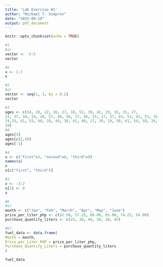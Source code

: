 ```yaml
---
title: 'Lab Exercise #1'
author: "Michael T. Simpron"
date: "2025-09-29"
output: pdf_document
---
```


```r
knitr::opts_chunk$set(echo = TRUE)
```



```r
#1
#a)
vector <- -5:5
vector

#b
x <- 1:7
x
```

```r
#2
#a)
vector <- seq(1, 3, by = 0.2)
vector

```

```r
#3
ages <- c(34, 28, 22, 36, 27, 18, 52, 39, 42, 29, 35, 31, 27,
22, 37, 34, 19, 20, 57, 49, 50, 37, 46, 25, 17, 37, 43, 53, 41, 51, 35,
24,33, 41, 53, 40, 18, 44, 38, 41, 48, 27, 39, 19, 30, 61, 54, 58, 26,
18) 
#A
ages[3]
ages[c(2,4)]
ages[-1]
```

```r
#4
x <- c("first"=3, "second"=0, "third"=9)
names(x)
x
x[c("first", "third")]
```

```r
#5
x <- -3:2
x[2] <- 0
x
```

```r
#6
#a)
month <- c("Jan", "Feb", "March", "Apr", "May", "June")
price_per_liter_php <- c(52.50, 57.25, 60.00, 65.00, 74.25, 54.00)
purchase_quantity_liters <- c(25, 30, 40, 50, 10, 45)

#b)
fuel_data <- data.frame(
Month = month,
Price_per_Liter_PHP = price_per_liter_php,
Purchase_Quantity_Liters = purchase_quantity_liters
)

fuel_data

```


